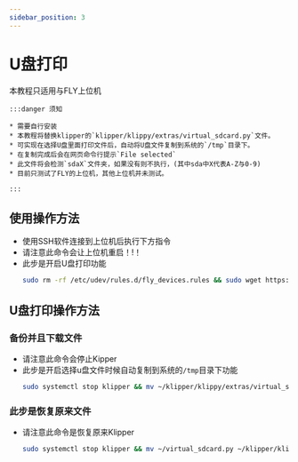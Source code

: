 ```yaml
---
sidebar_position: 3
---
```


# U盘打印

本教程只适用与FLY上位机

    :::danger 须知

    * 需要自行安装
    * 本教程将替换klipper的`klipper/klippy/extras/virtual_sdcard.py`文件。
    * 可实现在选择U盘里面打印文件后，自动将U盘文件复制到系统的`/tmp`目录下。
    * 在复制完成后会在网页命令行提示`File selected`
    * 此文件将会检测`sdaX`文件夹，如果没有则不执行，(其中sda中X代表A-Z与0-9)
    * 目前只测试了FLY的上位机，其他上位机并未测试。

    :::

## 使用操作方法



* 使用SSH软件连接到上位机后执行下方指令
* 请注意此命令会让上位机重启！!！
* 此步是开启U盘打印功能
    ```bash
    sudo rm -rf /etc/udev/rules.d/fly_devices.rules && sudo wget https://cdn.mellow.klipper.cn/Utils/fly_devices.rules -O /etc/udev/rules.d/fly_devices.rules > /dev/null 2>&1 && sudo chmod +x /etc/udev/rules.d/fly_devices.rules && sudo service udev restart && sudo reboot
    ```

## U盘打印操作方法

### 备份并且下载文件

* 请注意此命令会停止Kipper
* 此步是开启选择u盘文件时候自动复制到系统的`/tmp`目录下功能
    ```bash
    sudo systemctl stop klipper && mv ~/klipper/klippy/extras/virtual_sdcard.py ~/virtual_sdcard.py && curl -kfsSL https://cdn.mellow.klipper.cn/firmware/virtual_sdcard.py -o ~/klipper/klippy/extras/virtual_sdcard.py && sudo systemctl restart klipper
    ```

### 此步是恢复原来文件

* 请注意此命令是恢复原来Klipper
    ```bash
    sudo systemctl stop klipper && mv ~/virtual_sdcard.py ~/klipper/klippy/extras/virtual_sdcard.py && sudo systemctl restart klipper
    ```